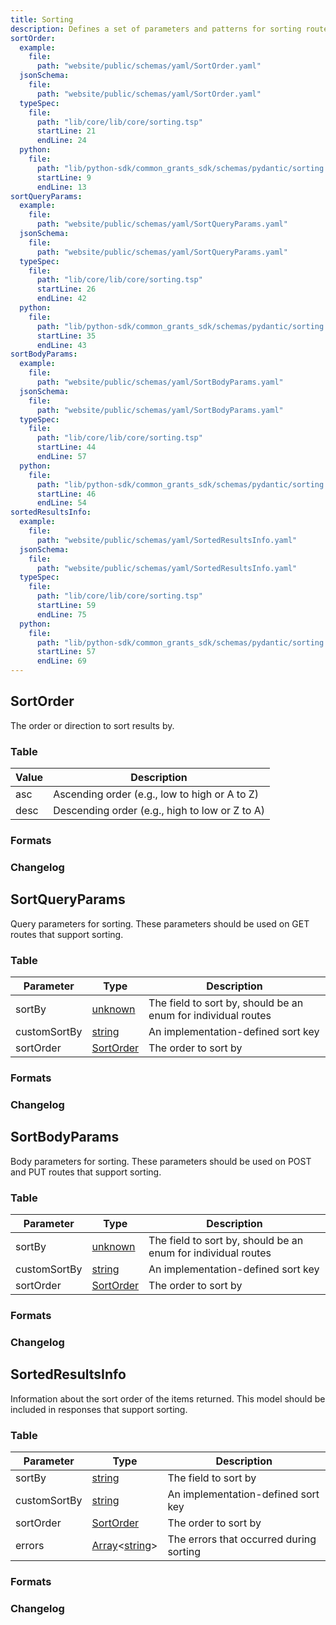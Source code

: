 ```yaml
---
title: Sorting
description: Defines a set of parameters and patterns for sorting routes
sortOrder:
  example:
    file:
      path: "website/public/schemas/yaml/SortOrder.yaml"
  jsonSchema:
    file:
      path: "website/public/schemas/yaml/SortOrder.yaml"
  typeSpec:
    file:
      path: "lib/core/lib/core/sorting.tsp"
      startLine: 21
      endLine: 24
  python:
    file:
      path: "lib/python-sdk/common_grants_sdk/schemas/pydantic/sorting.py"
      startLine: 9
      endLine: 13
sortQueryParams:
  example:
    file:
      path: "website/public/schemas/yaml/SortQueryParams.yaml"
  jsonSchema:
    file:
      path: "website/public/schemas/yaml/SortQueryParams.yaml"
  typeSpec:
    file:
      path: "lib/core/lib/core/sorting.tsp"
      startLine: 26
      endLine: 42
  python:
    file:
      path: "lib/python-sdk/common_grants_sdk/schemas/pydantic/sorting.py"
      startLine: 35
      endLine: 43
sortBodyParams:
  example:
    file:
      path: "website/public/schemas/yaml/SortBodyParams.yaml"
  jsonSchema:
    file:
      path: "website/public/schemas/yaml/SortBodyParams.yaml"
  typeSpec:
    file:
      path: "lib/core/lib/core/sorting.tsp"
      startLine: 44
      endLine: 57
  python:
    file:
      path: "lib/python-sdk/common_grants_sdk/schemas/pydantic/sorting.py"
      startLine: 46
      endLine: 54
sortedResultsInfo:
  example:
    file:
      path: "website/public/schemas/yaml/SortedResultsInfo.yaml"
  jsonSchema:
    file:
      path: "website/public/schemas/yaml/SortedResultsInfo.yaml"
  typeSpec:
    file:
      path: "lib/core/lib/core/sorting.tsp"
      startLine: 59
      endLine: 75
  python:
    file:
      path: "lib/python-sdk/common_grants_sdk/schemas/pydantic/sorting.py"
      startLine: 57
      endLine: 69
---
```



## SortOrder

The order or direction to sort results by.

### Table

| Value | Description                                    |
| ----- | ---------------------------------------------- |
| asc   | Ascending order (e.g., low to high or A to Z)  |
| desc  | Descending order (e.g., high to low or Z to A) |

### Formats

<SchemaFormatTabs
  example={frontmatter.sortOrder.example}
  jsonSchema={frontmatter.sortOrder.jsonSchema}
  typeSpec={frontmatter.sortOrder.typeSpec}
  python={frontmatter.sortOrder.python}
/>

### Changelog

<SchemaChangelog schema="SortOrder" />

## SortQueryParams

Query parameters for sorting. These parameters should be used on GET routes that support sorting.

### Table

| Parameter    | Type                                     | Description                                                   |
| ------------ | ---------------------------------------- | ------------------------------------------------------------- |
| sortBy       | [unknown](/protocol/types/other#unknown) | The field to sort by, should be an enum for individual routes |
| customSortBy | [string](/protocol/types/string#string)  | An implementation-defined sort key                            |
| sortOrder    | [SortOrder](#sortorder)                  | The order to sort by                                          |

### Formats

<SchemaFormatTabs
  example={frontmatter.sortQueryParams.example}
  jsonSchema={frontmatter.sortQueryParams.jsonSchema}
  typeSpec={frontmatter.sortQueryParams.typeSpec}
  python={frontmatter.sortQueryParams.python}
/>

### Changelog

<SchemaChangelog schema="SortQueryParams" />

## SortBodyParams

Body parameters for sorting. These parameters should be used on POST and PUT routes that support sorting.

### Table

| Parameter    | Type                                     | Description                                                   |
| ------------ | ---------------------------------------- | ------------------------------------------------------------- |
| sortBy       | [unknown](/protocol/types/other#unknown) | The field to sort by, should be an enum for individual routes |
| customSortBy | [string](/protocol/types/string#string)  | An implementation-defined sort key                            |
| sortOrder    | [SortOrder](#sortorder)                  | The order to sort by                                          |

### Formats

<SchemaFormatTabs
  example={frontmatter.sortBodyParams.example}
  jsonSchema={frontmatter.sortBodyParams.jsonSchema}
  typeSpec={frontmatter.sortBodyParams.typeSpec}
  python={frontmatter.sortBodyParams.python}
/>

### Changelog

<SchemaChangelog schema="SortBodyParams" />

## SortedResultsInfo

Information about the sort order of the items returned. This model should be included in responses that support sorting.

### Table

| Parameter    | Type                                                                            | Description                             |
| ------------ | ------------------------------------------------------------------------------- | --------------------------------------- |
| sortBy       | [string](/protocol/types/string#string)                                         | The field to sort by                    |
| customSortBy | [string](/protocol/types/string#string)                                         | An implementation-defined sort key      |
| sortOrder    | [SortOrder](#sortorder)                                                         | The order to sort by                    |
| errors       | [Array](/protocol/types/other#array)\<[string](/protocol/types/string#string)\> | The errors that occurred during sorting |

### Formats

<SchemaFormatTabs
  example={frontmatter.sortedResultsInfo.example}
  jsonSchema={frontmatter.sortedResultsInfo.jsonSchema}
  typeSpec={frontmatter.sortedResultsInfo.typeSpec}
  python={frontmatter.sortedResultsInfo.python}
/>

### Changelog

<SchemaChangelog schema="SortedResultsInfo" />

